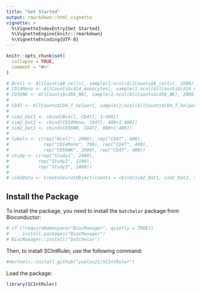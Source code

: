 ```yaml
---
title: "Get Started"
output: rmarkdown::html_vignette
vignette: >
  %\VignetteIndexEntry{Get Started}
  %\VignetteEngine{knitr::rmarkdown}
  %\VignetteEncoding{UTF-8}
---
```


```r
knitr::opts_chunk$set(
  collapse = TRUE,
  comment = "#>"
)
```


```r
# Bcell <- AllCounts$B_cells[, sample(1:ncol(AllCounts$B_cells), 2000)]
# CD14Mono <- AllCounts$cd14_monocytes[, sample(1:ncol(AllCounts$cd14_monocytes), 700)]
# CD56NK <- AllCounts$cd56_NK[, sample(1:ncol(AllCounts$cd56_NK), 2000)]
# 
# CD4T <- AllCounts$CD4_T_helper[, sample(1:ncol(AllCounts$CD4_T_helper), 1200)]
# 
# sim2_Dat1 <- cbind(Bcell, CD4T[, 1:400])
# sim2_Dat2 <- cbind(CD14Mono, CD4T[, 400+1:400])
# sim2_Dat3 <- cbind(CD56NK, CD4T[, 800+1:400])
# 
# labels <- c(rep("Bcell", 2000), rep("CD4T", 400),
#             rep("CD14Mono", 700), rep("CD4T", 400),
#             rep("CD56NK", 2000), rep("CD4T", 400))
# study <- c(rep("Study1", 2400),
#           rep("Study2", 1100),
#           rep("Study3", 2400))
# 
# sim2Data <- CreateSeuratObject(counts = cbind(sim2_Dat1, sim2_Dat2, sim2_Dat3), min.cells = 0, min.features = 0)
```


## Install the Package

To install the package, you need to install the `batchelor` package from Bioconductor:
```r
# if (!requireNamespace("BiocManager", quietly = TRUE))
#     install.packages("BiocManager")
# BiocManager::install("batchelor")
```

Then, to install SCIntRuler, use the following command:

```r
#devtools::install_github("yuelyu21/SCIntRuler") 
```


Load the package:

```r
library(SCIntRuler)
```











